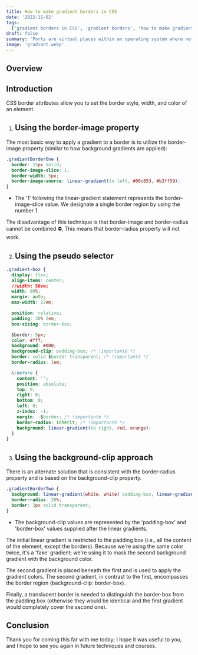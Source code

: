 ```yaml
---
title: How to make gradient borders in CSS
date: '2022-11-02'
tags:
  ['gradient borders in CSS', 'gradient borders', 'how to make gradient borders', 'borders in css']
draft: false
summary: 'Ports are virtual places within an operating system where network connections start and end. They help computers sort the network traffic they receive.'
image: 'gradiant.webp'
---
```



<ImageComponent
  src="/static/images/gradiant.webp"
  width="100%"
  height="100%"
  alt="rgradiant illustartion"
/>

## Overview

<TOCInline toc={props.toc} exclude="Overview" toHeading={2} />

## Introduction

CSS border attributes allow you to set the border style, width, and color of an element.

1. ## Using the border-image property

The most basic way to apply a gradient to a border is to utilize the border-image property (similar to how background gradients are applied):

```css
.gradiantBorderOne {
  border: 15px solid;
  border-image-slice: 1;
  border-width: 5px;
  border-image-source: linear-gradient(to left, #00c853, #b2ff59);
}
```

- The '1' following the linear-gradient statement represents the border-image-slice value. We designate a single border region by using the number 1.

<Note type="warning">
  The disadvantage of this technique is that border-image and border-radius cannot be combined ⛔,
  This means that border-radius property will not work.
</Note>

<GoogleHorizontalAdUnit path="css-gradiant" />

2. ## Using the pseudo selector

```css
.gradient-box {
  display: flex;
  align-items: center;
  //width: 50vw;
  width: 90%;
  margin: auto;
  max-width: 22em;

  position: relative;
  padding: 30% 2em;
  box-sizing: border-box;

  $border: 5px;
  color: #fff;
  background: #000;
  background-clip: padding-box; /* !importanté */
  border: solid $border transparent; /* !importanté */
  border-radius: 1em;

  &:before {
    content: '';
    position: absolute;
    top: 0;
    right: 0;
    bottom: 0;
    left: 0;
    z-index: -1;
    margin: -$border; /* !importanté */
    border-radius: inherit; /* !importanté */
    background: linear-gradient(to right, red, orange);
  }
}
```

3. ## Using the background-clip approach

There is an alternate solution that is consistent with the border-radius property and is based on the background-clip property.

```css
.gradientBorderTwo {
  background: linear-gradient(white, white) padding-box, linear-gradient(to right, red, cyan) border-box;
  border-radius: 20%;
  border: 3px solid transparent;
}
```

- The background-clip values are represented by the 'padding-box' and 'border-box' values supplied after the linear gradients.

The initial linear gradient is restricted to the padding box (i.e., all the content of the element, except the borders). Because we're using the same color twice, it's a 'fake' gradient; we're using it to mask the second background gradient with the background color.

The second gradient is placed beneath the first and is used to apply the gradient colors. The second gradient, in contrast to the first, encompasses the border region (background-clip: border-box).

Finally, a translucent border is needed to distinguish the border-box from the padding box (otherwise they would be identical and the first gradient would completely cover the second one).

## Conclusion

Thank you for coming this far with me today; I hope it was useful to you, and I hope to see you again in future techniques and courses.

<GoogleHorizontalAdUnit path="gradiant" />
